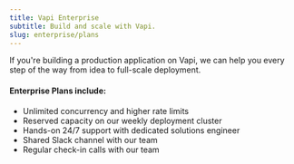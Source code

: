 ```yaml
---
title: Vapi Enterprise
subtitle: Build and scale with Vapi.
slug: enterprise/plans
---
```



If you're building a production application on Vapi, we can help you every step of the way from idea to full-scale deployment.

#### Enterprise Plans include:

- Unlimited concurrency and higher rate limits
- Reserved capacity on our weekly deployment cluster
- Hands-on 24/7 support with dedicated solutions engineer
- Shared Slack channel with our team
- Regular check-in calls with our team